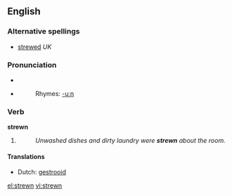 ==English==

===Alternative spellings===
*[[strewed]] ''UK''

===Pronunciation===
*{{IPA|/'strʊən/}}
*{{audio|en-us-strewn.ogg|Audio (US)}}
*:Rhymes: [[Rhymes:English:-uːn|-uːn]]

===Verb===
'''strewn'''

# {{past participle of| to [[strew]]}}
#: ''Unwashed dishes and dirty laundry were '''strewn''' about the room.''

====Translations====
*Dutch: [[gestrooid]]

[[el:strewn]]
[[vi:strewn]]